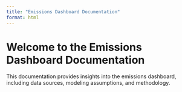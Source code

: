 ```yaml
---
title: "Emissions Dashboard Documentation"
format: html
---
```


# Welcome to the Emissions Dashboard Documentation

This documentation provides insights into the emissions dashboard, including data sources, modeling assumptions, and methodology.